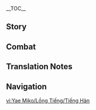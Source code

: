 {{CharacterTabs}}
{{LanguageTabs}}

__TOC__
==Story==
{{VO/Story
|character           = Yae Miko
|language            = ko
|name                = 야에 미코

|vo_01_01_title      = 첫 만남…
|vo_01_01_subtitle   = Hello
|vo_01_01_file       = VO_{language}{character} Hello.ogg
|vo_01_01_tx         = 난 나루카미 다이샤의 궁사야. 네 일거수일투족을 확인하고자 방문했지. 이는 다이샤의 명이니… 훗, 그렇게 긴장할 거 없어. 겉치레 말일 뿐이니까. 그래야 쉴 수 있는 정당한 명분이 생기지. 자, 어서 나한테 재밌는 일을 보여줘
|vo_01_01_rm         = Nan Narukami Daisya-ui Gungsaya. Ne ilgeosuiltujogeul hwaginhagoja bangmunhaetjji. Ineun Daisya-ui myeong'ini... Hut, geureokae ginjanghal geo eopsseo. Geochire maril ppuninikka. Geuraeya swil su inneun jeongdanghan myeongbuni saenggiji. Ja, eoseo nahante jaeminneun ireul boyeojwo.
|vo_01_01_tl         = I am the Guuji of Narukami Taisha. I visited to check your every movement. As it is the order of Taisha... Huhu, you don't have to be that nervous. It's just a mere show. So that it gives me a just reason to rest. Come on, show me something fun.

|vo_02_01_title      = 잡담・창의적 글쓰기
|vo_02_01_subtitle   = Chat: Creative Writing
|vo_02_01_file       = VO_{language}{character} Chat - Creative Writing.ogg
|vo_02_01_tx         = 최근 야에 출판사에 이세계 전이물이 너무 많아. 흥, 자기들이 속한 세계에 그렇게 불만이 많은 건가?
|vo_02_01_rm         = Choegeun Yae chulpansae isegye jeonimuri neomu mana. Heung, jagideuri sokan segye'e geureokae bulmani maneun geonga?
|vo_02_01_tl         = These days, there are too many Isekai Transfter stories in Yae Publishing House. Hmph, do people have that many complains on the world they are in?

|vo_02_02_title      = 잡담・이야기
|vo_02_02_subtitle   = Chat: Stories
|vo_02_02_file       = VO_{language}{character} Chat - Stories.ogg
|vo_02_02_tx         = 대다수 사람들의 일생은 글로 적어도 겨우 몇 줄이야. 따분한 이야기들뿐이지
|vo_02_02_rm         = Daedasu saramdeul-ui ilsaeng'eun geullo jeogeodo gyeou myeot juriya. Ttabunan iyagideulppuniji.
|vo_02_02_tl         = Most people's lives are only a few rows even when written in text. Only boring stories.

|vo_02_03_title      = 잡담・속세
|vo_02_03_subtitle   = Chat: Mortal World
|vo_02_03_file       = VO_{language}{character} Chat - Mortal World.ogg
|vo_02_03_tx         = 난 변하지 않는 것도 일종의 아름다움이라고 생각해. 휴, 하지만 속세에 변하지 않는 게 있을까?
|vo_02_03_rm         = Nan byeonhaji anneun geotdo iljong-ui areumdaumirago saenggakae. Hyu, hajiman soksse-e byeonhaji anneun ge isseulkka?
|vo_02_03_tl         = I think not changing is also a kind of beauty. Phew, but is there a thing that does not change in the world?

|vo_03_01_title      = 비가 올 때…
|vo_03_01_subtitle   = When It Rains
|vo_03_01_file       = VO_{language}{character} When It Rains.ogg
|vo_03_01_tx         = 비가 내린 후엔 온몸의 털이 다 축축해져…
|vo_03_01_rm         = Biga naerin huen onmom-ui teori da chukchukaejyeo...
|vo_03_01_tl         = After it rains, all my fur gets wet...

|vo_03_02_title      = 번개가 칠 때…
|vo_03_02_subtitle   = When Thunder Strikes
|vo_03_02_file       = VO_{language}{character} When Thunder Strikes.ogg
|vo_03_02_tx         = 천둥을 무서워하는 사람이 많지. 하지만 난 천둥소리가 아주 친근하게 느껴져
|vo_03_02_rm         = Cheondung'eul museowohaneun sarami manchi. Hajiman nan cheondungsoriga aju chingeunhage neukkyeojyeo.
|vo_03_02_tl         = There are many people who are scared of thunder. But the sound of thunder feels very friendly to me.

|vo_03_03_title      = 눈이 올 때…
|vo_03_03_subtitle   = When It Snows
|vo_03_03_file       = VO_{language}{character} When It Snows.ogg
|vo_03_03_tx         = 아직 지혜가 없는 여우는 눈밭에 머리를 묻고 먹이를 찾지… 나의 그런 모습을 보고 싶다고? 훗
|vo_03_03_rm         = Ajik jihyega eopneun yeouneun nunbate meorireul mutgo meogireul chatji... Na-ui geureon moseubeul bogo sipdago? Hut.
|vo_03_03_tl         = A fox without wisdom yet puts their head in a snowfield and finds prey... You want to see me like that? Huhu.

|vo_04_01_title      = 아침 인사…
|vo_04_01_subtitle   = Good Morning
|vo_04_01_file       = VO_{language}{character} Good Morning.ogg
|vo_04_01_tx         = 좋은 아침. 기운이 없어 보이네. 어제 잘 못 잤어? 어머, 설마 간밤에 나쁜 짓이라도 하러 갔다 왔니?
|vo_04_01_rm         = Joeun achim. Giuni eopsseo boine. Eoje jal mot jasseo? Eomeo, seolma ganbame nappeun jisirado hareo gatda watni?
|vo_04_01_tl         = Good morning. You seem to be in low spirits. Did you not sleep well last night? Oh, did you went to do something bad at night?

|vo_04_02_title      = 점심 인사…
|vo_04_02_subtitle   = Good Afternoon
|vo_04_02_file       = VO_{language}{character} Good Afternoon.ogg
|vo_04_02_tx         = 음~ 고민이야. 점심에 뭐 먹지? 유부는 질렸고 담백한 게 먹고 싶은데. 그러고 보니 야시로 봉행의 아가씨를 못 본 지도 꽤 됐네. 그 애가 만든 디저트를 먹으러 가자
|vo_04_02_rm         = Eum~ Gominiya. Jeomsime mwo meokji? Yubunenun jilleyotgo dambaekhan ge meokgo sipeunde. Geurogo boni Yashiro bonghang-ui agassireul mot bon jido kkwae dwaetne. Geu aega madeun dijeoteureul meogeureo gaja.
|vo_04_02_tl         = Mm~ it's a trouble. What should I eat at lunch? I'm sick of fried tofu, I want something light. Speaking of which, it has been some time since I last saw the young lady of the Yashiro Commission. Let's go eat dessert made by her.

|vo_04_03_title      = 저녁 인사…
|vo_04_03_subtitle   = Good Evening
|vo_04_03_file       = VO_{language}{character} Good Evening.ogg
|vo_04_03_tx         = 오늘처럼 달빛이 청아한 날을 그냥 보내긴 아깝지. 나랑 같이 달밤의 산책이라도 갈래? 거절은 거절할게
|vo_04_03_rm         = Oneulcheoreom dalbichi cheong'ahan nareul geunyang bonaegin akkapji. Narang gachi dalbamui sanchaegirado gallae? Geojeoreun geojeolhalge.
|vo_04_03_tl         = It is a shame to pass a day like today when the moonlight is so pure. Would you like to go on a stroll under the moonlight with me? Rejections are declined.

|vo_04_04_title      = 굿나잇…
|vo_04_04_subtitle   = Good Night
|vo_04_04_file       = VO_{language}{character} Good Night.ogg
|vo_04_04_tx         = 잠에 들 시간이야. 하, 밤에 천둥소리가 안 들리면 잠도 편하게 못 잔다니까
|vo_04_04_rm         = Jame deul siganiya. Ha, bame cheondungsoriga an deullimyeon jamdo pyeonhage mot jandanikka.
|vo_04_04_tl         = Time to sleep. Ha, I can't sleep comfortably if I cannot hear the sound of thunder at night.

|vo_05_01_title      = 야에 미코 자신에 대해・영원함
|vo_05_01_subtitle   = About {character}: Eternity
|vo_05_01_file       = VO_{language}{character} About {character} - Eternity.ogg
|vo_05_01_tx         = 영원이란 건 지금 갖고 있는 걸 잃지 않는 거야. 다른 관점으로 보면, 더 많은 걸 손에 넣을 가능성도 포기하는 셈이지. 하지만 세상일이 다 그렇듯이, 모든 걸 손에 넣을 순 없어
|vo_05_01_rm         = Yeong'woniran geon jigeum gatgo itneun geol iljji anneun geoya. Dareun gwanjeomeuro bomyeon, deo maneun geol sone neoeul ganeungseongdo pogihaneun semiji. Hajiman sesangiri da geureotgdeusi, modeun geol sone neoeul sun eopsseo.
|vo_05_01_tl         = Eternity is not losing what you have right now. In other perspectives, it is also giving up the possibility to get more many things. But as how the world works, you cannot have everything.

|vo_05_02_title      = 야에 미코 자신에 대해・취미
|vo_05_02_subtitle   = About {character}: Interests
|vo_05_02_file       = VO_{language}{character} About {character} - Interests.ogg
|vo_05_02_tx         = 인간은 재밌어. 그래서 난 인간이 좋아. 짧은 생을 살지만 한낮의 태양처럼 환한 빛을 내잖아. 어떤 빛은 오랜 시간이 흘러도 꺼지지 않지. 그런 인생을 읽는 건 즐거운 일이야
|vo_05_02_rm         = Inganeun jaemisseo. Geuraeso nan ingani joa. Jjalbeun saeng'eul saljiman hannajui taeyangcheoreom hwanhan bicheul naejana. Eotteon bicheun oraen sigani heulleodo kkeojiji anchi. Geureon insaeng'eul ilneun geon jeulgeoun iriya.
|vo_05_02_tl         = Humans are amusing. That's why I like humans. They live a short life, but they shine brightly like a midday's sun. Some light do not distinguish even after a long time. It is fun to read a life like that.

|vo_06_01_title      = 우리에 대해・작가
|vo_06_01_subtitle   = About Us: Authorship
|vo_06_01_file       = VO_{language}{character} About Us - Authorship.ogg
|vo_06_01_tx         = 재미없어. 이 책도 따분하기 그지없군. 휴, 이 사람들은 대체 왜 작가가 된 거야? 참, 네 경험을 써서 야에 출판사에 투고해 볼래? 나도 재미 좀 볼… 분명 잘 팔리겠지
|vo_06_01_rm         = Jaemieopsseo. I chaekdo ttabunhagi geujieopgun. Hyu, i saramdeureun daeche wae jakgaga doen geoya? Cham, ne gyeongheomeul sseoseo Yae chulpansae tugohae bollae? Nado jaemi jom bol... bunmyeong jal palligetji.
|vo_06_01_tl         = No fun. This book is boring as well. Phew, why did those people become authors? Ah, would you like to write your experiences and submit them to Yae Publishing House? I would like to have some f(un)... it would sell well.

|vo_06_02_title      = 우리에 대해・마모
|vo_06_02_friendship = 6
|vo_06_02_quest      = Omnipresence Over Mortals
|vo_06_02_subtitle   = About Us: Erosion
|vo_06_02_file       = VO_{language}{character} About Us - Erosion.ogg
|vo_06_02_tx         = 자신을 가두면 더 빠르게 「마모」될지도 몰라. 거울로 삼을 수 있는 사람 하나 없이 혼자만 있는 세계가 얼마나 끔찍한데… 우리가 함께 있을 때 서로를 비춰주는 건 아주 중요한 일이야
|vo_06_02_rm         = Jasineul gadumyeon deo ppareuge "Mamo"doeljieo molla. Geoullo sameul su itneun saram hana eopssi honjaman itneun segyega eolmana kkeumjjikhande... Uriga hamkke isseul ttae seororeul bichwojuneun geon aju jungyohan iriya.
|vo_06_02_tl         = If you lock yourself up, you might suffer from "Erosion". A world where there is not a single person you can have as a mirror is terrible... When we are together, reflecting each other is a very important thing.

|vo_07_01_title      = 「신의 눈」에 대해…
|vo_07_01_friendship = 4
|vo_07_01_subtitle   = About the [[Vision]]
|vo_07_01_file       = VO_{language}{character} About the Vision.ogg
|vo_07_01_tx         = 내가 「신의 눈」을 착용하는 방식이 맘에 든다고? 보는 눈 있구나. 그럼… 한번 만져볼래?
|vo_07_01_rm         = Naega "Sin-ui Nun"eul chagyonghaneun bangsigi mame deundago? Boneun nun itguna. Geureom... hanbeon manjyeobollae?
|vo_07_01_tl         = You like how I put on my "Vision"? You have some taste. Then... would you like to touch it?

|vo_07_02_title      = 하고 싶은 이야기…
|vo_07_02_friendship = 4
|vo_07_02_subtitle   = Something to Share
|vo_07_02_file       = VO_{language}{character} Something to Share.ogg
|vo_07_02_tx         = 기름이 8할 정도 열이 오르면 두부를 넣고 약한 불로 줄여. 그리고 황금빛으로 튀겨질 때까지 기다렸다가 건져내면 돼. 이 세상에 따끈따끈한 유부보다 맛있는 건 없을 거야. 음? 만드는 법은 다 가르쳐줬는데 왜 아직도 멍하니 있어?
|vo_07_02_rm         = Gireumi palhal jeongdo yeori oreumyeon dubureul neotgo yakhan bullo julyeo. Geurigo hwanggeumbicheuro twigyeojil ttaekkaji gidaryeotdaga geonjyeonaemyeon dwae. I sesang'e ttakkeunhan yububoda masitneun geon eopsseul geoya. Eum? Mandeuneun beobeun da gareuchyeojwotneunde wae ajikdo meonghani isseo?
|vo_07_02_tl         = When the oil gets heated for about 80 percent, put tofu inside and get the heat down. Then you wait until it is fried golden and pick it up. There is nothing more delicious than warm fried tofu in this world. Hmm? I told you how to make it, why are you still dazed?

|vo_07_03_title      = 흥미있는 일…
|vo_07_03_subtitle   = Interesting Things
|vo_07_03_file       = VO_{language}{character} Interesting Things.ogg
|vo_07_03_tx         = 나루카미 다이샤에선 고개를 들면 언제나 보이니까, 가끔 지겨울 때도 있지. 그 신성한 벚나무는 나와 운명으로 엮였으니 어쩔 수 없어
|vo_07_03_rm         = Narukami Daisya'eseon gogaereul deulmyeon eonjena boinikka, gakkeum jigyeoeul ttaedo itji. Geu sinseonghan beotnamuneun nawa unmyeong'euro yeokkyeosseuni eojjeol su eopsseo.
|vo_07_03_tl         = It is sometimes boring, as I can see it anytime whenever I raise my head in Narukami Taisha. The holy cherry blossom tree is intwined with me with fate, so it's something I cannot do about it.

|vo_08_01_title      = 라이덴 쇼군에 대해…
|vo_08_01_friendship = 4
|vo_08_01_quest      = Omnipresence Over Mortals
|vo_08_01_subtitle   = About the [[Raiden Shogun]]
|vo_08_01_file       = VO_{language}{character} About the Raiden Shogun.ogg
|vo_08_01_tx         = 나오고 싶으면서 자기 자신을 일심정토에 가두는 건 고문이나 마찬가지지…. 다른 관점에서 보면 나름 귀엽기도 하지만
|vo_08_01_rm         = Naogo sipeumyeonseo jagi jasineul ilsimjeongto'e gaduneun geon gomunina machangajiji.... Dareun gwanjeomeseo bomyeon nareum gwiyeopgido hajiman.
|vo_08_01_tl         = Even though she wants to come out, locking herself up in the Plane of Euthymia is like torture... In another perspective, it's quite cute too.

|vo_08_02_title      = 카미사토 아야토에 대해…
|vo_08_02_friendship = 4
|vo_08_02_subtitle   = About [[Kamisato Ayato]]
|vo_08_02_file       = VO_{language}{character} About Kamisato Ayato.ogg
|vo_08_02_tx         = 야시로 봉행 가문의 그 녀석은 어렸을 때부터 얌전하지 않았어. 겉으론 친절한 미소를 띠고 있지만, 속으론 무슨 생각을 하는지 모르겠다니까. 정말 짜증 나…. 흥, 우리가 같은 부류라니? 동족 혐오란 말은 당치도 않아
|vo_08_02_rm         = Yasiro bonghaeng gamunui geu nyeoseogeun eoryeosseul ttaebuteo yamjeonhai annasseo. Geoteuron chinjeolhan misoreul ttigo itjiman, sogeuron museun saenggageul haneunji moreugetdanikka. Jeongmal jjajeung na.... Heung, uriga gateun buryurani? Dongjok hyeomoran mareun dangchitdo ana.
|vo_08_02_tl         = That guy from the Yashiro Commission Clan was not well-behaved. He has a kind smile on the outside, but I cannot know what he is thinking on the inside. So annoying... Hmph, we are the same kind? "Hatred of the same kind of people" does not count.

|vo_08_03_title      = 카미사토 아야카에 대해…
|vo_08_03_friendship = 4
|vo_08_03_quest      = The Immovable God and the Eternal Euthymia
|vo_08_03_subtitle   = About [[Kamisato Ayaka]]
|vo_08_03_file       = VO_{language}{character} About Kamisato Ayaka.ogg
|vo_08_03_tx         = 난 야시로 봉행의 그 소녀가 참 마음에 들어. 무슨 일이든 똑 부러지게 처리하잖아. 근데 야시로 봉행은 항상 고생만 하고 좋은 소리는 못 듣는 일만 해. 가엽기도 하지. 카미사토 가문 사람이 아니었으면 진작 야에 출판사로 데려왔을 텐데
|vo_08_03_rm         = Nan Yasiro bonghaeng'i geu sonyeoga cham maeume deureo. Museum iriden ttok bureojige cheorihajana. Geunde Yasiro bonghaeng'eun hangsang gosaengman hago joeun sorineun mot deutneun ilman hae. Gayeopgido haji... Kamisato gamun sarami anieosseumyeon jinjak Yae chulpansaro deryeowasseul tende.
|vo_08_03_tl         = I really like the girl in the Yashiro Commission. She takes care of anything neatly. But the Yashiro Commission always does things that make them go underhardships and not hear good words. How poor. If she wasn't a person of the Kamisato Clan, I would have already brought her to Yae Publishing House.

|vo_08_04_title      = 쿠죠 사라에 대해…
|vo_08_04_friendship = 4
|vo_08_04_subtitle   = About [[Kujou Sara]]
|vo_08_04_file       = VO_{language}{character} About Kujou Sara.ogg
|vo_08_04_tx         = 그 어리석은 텐구는 아버지에 비하면 너무 아둔해… 뭐랄까, 무뚝뚝하고 솔직한 것도 나름의 장점이 있지만… 아무튼 앞으론 신사에서 날 가로막고 에이에 대해 캐묻지 않았으면 좋겠어
|vo_08_04_rm         = Geu eoriseogeun tenguneun abeojie binamyeon neomu adunhae... Mworalkka, muttukttukhago soljikhan geotdo nareumui jangjeomi itjiman... Amuteun apeuron sinsaeseo nal garomakgo Eie daehae kaemutji anasseumyeon jokesseo.
|vo_08_04_tl         = That foolish Tengu is so dull compared to her father... Well, being curt and truthful has its own advantages, but... Anyways, I hope she does not block my ways and ask me about Ei in the shrine.

|vo_08_05_title      = 요이미야에 대해…
|vo_08_05_friendship = 4
|vo_08_05_quest      = The Immovable God and the Eternal Euthymia
|vo_08_05_subtitle   = About [[Yoimiya]]
|vo_08_05_file       = VO_{language}{character} About Yoimiya.ogg
|vo_08_05_tx         = 나가노하라의 폭죽은 일상 속에서 그나마 매년 기대되는 거라고 할 수 있어. 며칠 전에 그 애가 텐료 봉행 부지에서 폭죽을 터트리며 난리를 쳤다지. 후후, 쿠죠 가문 사람은 얼굴이 새빨개질 정도로 화났을 거야. 그 장면을 직접 못 봐서 너무 아쉽네
|vo_08_05_rm         = Naganohara-ui pokjugeun ilsang sogeseo geunama maenyeon gidaedoeneun georago hal su isseo. Myeochil jeone geu aega Tenryo bonghaeng bujieseo pokjugeul teoteurimyeo nanrireul cyeotdaji. Huhu, Kujyo gamun sarameun eolguri saeppalgaejil jeongdoro hwanasseul geoya. Geu jangmyeoneul jikjeop mot bwaseo neomu aswipne.
|vo_08_05_tl         = Naganohara's fireworks are probably one of the few things I anticipate every year in daily life. I heard that she set off firecrackers in the Tenryou Commission site a few days ago. People from the Kujou Clan must have been angry that their faces got red. It is such a shame that I couldn't see the scene by myself.

|vo_08_06_title      = 감우에 대해…
|vo_08_06_friendship = 4
|vo_08_06_subtitle   = About [[Ganyu]]
|vo_08_06_file       = VO_{language}{character} About Ganyu.ogg
|vo_08_06_tx         = 그러고 보니 감우 언니를 안 본 지도 오래됐네. 이나즈마에 쇄국령이 실시되기 전에 리월과 이나즈마 사이의 교류는 전부 나랑 감우 언니가 만나서 의논하곤 했는데, 어찌나 믿음직하던지. 다음에 리월에 갈 기회가 생기면 신선한 바다 불로초를 더 가져다줘야겠어
|vo_08_06_rm         = Geureogo boni Gamu eonnireul an bon jido oraedwaetne. Inajeumae swaegukryeong'i silsidwaegi jeone Riwolgwa Inajeuma saiui gyoryuneun jeonbu narang Gamu eonniga mannaseo uinonhagon haetneunde, eojjina mideumjikhadeonji. Daeume Riwole gal gihoega saenggimyeon sineonhan bada bullochoreul deo gajyeodajwoyagesseo.
|vo_08_06_tl         = Thinking of it, it has been quite a time since I have last met big sister Ganyu. Before Inazuma's Sakoku Decree, exchanges between Liyue and Inazuma were all discussed by me and big sister Ganyu, she is very trustable. Whenever I get the opportunity to go to Liyue next time, I should bring her more fresh Sea Ganoderma.

|vo_08_07_title      = 산고노미야 코코미에 대해…
|vo_08_07_friendship = 4
|vo_08_07_quest      = Omnipresence Over Mortals
|vo_08_07_subtitle   = About [[Sangonomiya Kokomi]]
|vo_08_07_file       = VO_{language}{character} About Sangonomiya Kokomi.ogg
|vo_08_07_tx         = 지금의 무녀들은 하나같이 귀엽다니까. 그 아이가 태평 신악의 춤을 추면 어떤 모습이려나. 물고기들도 같이 춤출지도 몰라. 미코 언니라고 불러준다면, 후후… 내 노하우를 공유해줄 텐데
|vo_08_07_rm         = Jigeumui mynyeodereun hanagachi gwiyeopdanikka. Geu aiga taepyeong sinagui chumeul chumyeon eotteon moseubiryeona. Mulgogideuldo gachi chumchuljido molla. Miko eonnirago bulleojundamyeon, huhu... nae nohaureul gongyuhaejul tende.
|vo_08_07_tl         = Shrine Maidens these days are all so cute. I wonder how would it seem if she performs the Dance of Divine Peace. Fish may dance with her as well. If she calls me big sister Miko, huhu... I would share my tips.

|vo_08_08_title      = 쿠니쿠즈시에 대해…
|vo_08_08_friendship = 4
|vo_08_08_quest      = Omnipresence Over Mortals
|vo_08_08_subtitle   = About [[Scaramouche|Kunikuzushi]]
|vo_08_08_file       = VO_{language}{character} About Kunikuzushi.ogg
|vo_08_08_tx         = 그때부터 그게 골치 아프다고 생각했어. 하지만 그녀는 자기가 만든 것이니 건드리고 싶지 않다고 했지. 이렇게 될 줄 알았다면 그때 몰래 처리해버릴걸. 지금? 하하… 지금은 너무 늦었어
|vo_08_08_rm         = Geuttaebuteo geuge golchi apeudago saenggakhaesseo. Hajiman geunyeoneun jagiga mandeun geosini geondeurigo sipji antago haetji. Ireotge doel jul aratdamyeon geuttae mollae cheorihaebeorilgeol. Jigeum? Haha... Jigeumeun neomu neujeosseo.
|vo_08_08_tl         = I thought it was annoying from then. But she said that it was her creation, so she did not want to touch it. If I knew that it would turn up like this, I could have handled it secretly then. Now? Haha... It's too late now.

|vo_08_09_title      = 아라타키 이토에 대해…
|vo_08_09_friendship = 4
|vo_08_09_subtitle   = About [[Arataki Itto]]
|vo_08_09_file       = VO_{language}{character} About Arataki Itto.ogg
|vo_08_09_tx         = 아~ 오니족의 그 이상한 녀석? 하, 쿠죠 가문에 말썽을 많이 피웠다고 들었어. 텐료 봉행이 풍기를 해친다는 이유로 그가 거리에 적은 글을 지우려고 했지만, 내가 사람을 시켜서 남겨뒀어. 후후, 그렇게 재밌는 녀석은 요즘 보기 드물잖아
|vo_08_09_rm         = A~ Onijogui geu isanghan nyeoseok? Ha, Kujyo gamune malsseong'eul mani piwotdago deureosseo. Tenryo bonghaeng'i punggireul haechindaneun iyuro geuga georie jeogeun geureul jiuryeogohaetjiman, naega sarameul sikyeoseo namgyeodwosseo. Huhu, geureotge jaemiitneun nyeoseogeun yojeum bogi deumuljana.
|vo_08_09_tl         = Ah~ The weird Oni guy? Ha, I heard that he caused many troubles against the Kujou Clan. The Tenryou commission wanted to erase the things he wrote on the street with the reason that it injured public morals, but I told some people to leave it that way. Huhu, it's rare to see a fun guy like him these days.

|vo_08_10_title      = 고로에 대해…
|vo_08_10_friendship = 4
|vo_08_10_subtitle   = About [[Gorou]]
|vo_08_10_file       = VO_{language}{character} About Gorou.ogg
|vo_08_10_tx         = 고로의 꼬리는 빛깔이 아주 예뻐. 하지만… 내 꼬리가 더 부드럽단다, 후후…
|vo_08_10_rm         = Goro-ui kkorineun bitkkari aju yeppeo. Hajiman... nae kkoriga deo budeoreopdanda, huhu...
|vo_08_10_tl         = Gorou's tails have a very pretty color. But... my tail is more softer, huhu...

|vo_08_11_title      = 사유에 대해…
|vo_08_11_friendship = 4
|vo_08_11_subtitle   = About [[Sayu]]
|vo_08_11_file       = VO_{language}{character} About Sayu.ogg
|vo_08_11_tx         = 키 작은 꼬마가 요리조리 잘도 숨던데? 그 아이를 찾는 데 너무 오래 걸려서 소설 볼 시간이 줄었다고 카노 나나가 종종 불평했어. 글쎄, 누가 몰래 사유를 도와주는 게 아닐까?
|vo_08_11_rm         = Ki jageun kkomaga yorijori jaldo sumdeonde? Geu aireul chatneun de neomu orae geollyeoseo soseol bol sigani jureotdago Kano Nanaga jongjong bulpyeonghaesseo. Geulsse, nuga mollae Sayureul dowajuneun ge anilkka?
|vo_08_11_tl         = That short kid hides very well, huh? Kano Nana often complained that it took so much time to find her that her time to read novels have decreased. Hmm, is someone helping Sayu in secret?

|vo_08_12_title      = 쿠키 시노부에 대해…
|vo_08_12_friendship = 4
|vo_08_12_subtitle   = About [[Kuki Shinobu]]
|vo_08_12_file       = VO_{language}{character} About Kuki Shinobu.ogg
|vo_08_12_tx         = 미유키한테 개성 넘치는 여동생이 있다고 들었어. 무녀 가문에서 태어났지만, 신사를 떠나 다양한 기술을 배워서 리월에 유학도 갔다가 결국 아라타키파에 들어갔다지…. 이렇게 재밌는 아이는 꼭 미유키한테 소개해달라고 해야지. 응, 미유키는 거절하지 않을 거야
|vo_08_12_rm         = Miyukihante gaeseong neomchineun yeodongsaeng'i itdago deureosseo. Munyeo gamuneseo taeeonatjiman sinsareul tteona dayanghan gisureul baewoseo Riwore yuhakdo gatdaga gyeolguk Aratakipa'e deureogatdaji... Ireotge jaemitneun aineun kkok Miyukihante sogaehaedallago haeyaji. Eung, Miyukineun geojeolhaji anneun geoya.
|vo_08_12_tl         = I heard that Miyuki has a unique little sister. She was born in a Shrine Maiden family, but she left the shrine, learned various skills, studied in Liyue, and ended up in the Arataki Gang... I should definitely ask Miyuki to introduce this amusing kid to me. Mhm, Miyuki won't refuse.

|vo_09_01_title      = 야에 미코에 대해 알기・첫 번째
|vo_09_01_subtitle   = More About {character}: I
|vo_09_01_file       = VO_{language}{character} More About {character} - 01.ogg
|vo_09_01_tx         = 나에 대해 더 많이 알고 싶다고? 안 될 건 없지만, 오는 게 있으면 가는 것도 있어야지. 날 알고 싶으면, 너에 대한 걸로 교환하는 게 어때?
|vo_09_01_rm         = Nae daehae deo mani algo sipdago? An doel geon eopjiman, oneun ge isseumyeon ganeun geotdo isseoyaji. Nal algo sipeumyeon, neoe daehan geollo gyohwanhaneun ge eottae?
|vo_09_01_tl         = You want to know more about me? It doesn't matter, but if you receive something, you should give something too. If you want to know about me, why don't we exchange with something about you?

|vo_09_02_title      = 야에 미코에 대해 알기・두 번째
|vo_09_02_friendship = 3
|vo_09_02_subtitle   = More About {character}: II
|vo_09_02_file       = VO_{language}{character} More About {character} - 02.ogg
|vo_09_02_tx         = 호재궁님은 어디 멀리 좀 다녀오신다면서 다시는 돌아오지 않으셨지. 휴, 그땐 나루카미 다이샤의 귀찮은 일을 넘겨받고 싶지 않았는데, 신사의 궁사가 되면 유부를 마음껏 먹을 수 있다고 하셨어. 그런 이유로 설득당할 리 없잖아. 시끄럽고 골치 아픈 여자라니까…
|vo_09_02_rm         = Hojaegungnimeun eodi meolli jom danyeoosindamyeonseo dasineun doraoji aneusyeotji. Hyu, geuttaen Narukami Daisya-ui gwichaneun ireul neolgyeobatgo sipji anatneunde, sinsa-ui gungsaga doemyeon yubureul maeumkkeot meogeul su itdago hasyeotseo. Geureon iyuro seoldeukdanghal ri eopjanna. Sikkeureopgo golchi apeun yeojaranikka...
|vo_09_02_tl         = Kitsune Saiguu said that she would go somewhere far, and never returned. Phew, then, I did not want to do the bothersome work of Narukami Taisha, but she said that if I become the Guuji of the shrine, I could eat fried tofu as much as I want. I would never be persuaded with those kinds of words. What a loud and handful woman...

|vo_09_03_title      = 야에 미코에 대해 알기・세 번째
|vo_09_03_friendship = 4
|vo_09_03_quest      = Omnipresence Over Mortals
|vo_09_03_subtitle   = More About {character}: III
|vo_09_03_file       = VO_{language}{character} More About {character} - 03.ogg
|vo_09_03_tx         = 처음 야에 출판사를 세운 이유는 재밌는 소설을 보기 위해서였어. 나중엔 소설가들이 아등바등하는 걸 지켜보는 재미로 변했지만…. 넌 그들이 원고를 미룰 때 어떤 변명을 하는지 상상도 못 할 거야. 자기들이 쓰는 소설보다 재밌다니까?
|vo_09_03_rm         = Cheoeum Yae chulpansareul seun iyuneun jaemitneun soseoreul bogi wihaeseoyeosseo. Najung'en soseolgadeuri adeungbadeunghaneun geol jikyeoboneun jaemiro byeonhaetjiman... Neon geudeuri wongoreul mirul ttae eotteon byeonmyeong'eul haneunji sangsangdo mot hal geoya. Jagideuri sseuneun soseolboda jaemitdanikka?
|vo_09_03_tl         = The initial reason I founded Yae Publishing House is to read fun novels. Later, it turned into the amusement of watching novelists in a fidget... You cannot imagine what kind of excuses they make when they delay their manuscripts. It is much funnier than the novels they write, you know?

|vo_09_04_title      = 야에 미코에 대해 알기・네 번째
|vo_09_04_friendship = 5
|vo_09_04_quest      = Omnipresence Over Mortals
|vo_09_04_subtitle   = More About {character}: IV
|vo_09_04_file       = VO_{language}{character} More About {character} - 04.ogg
|vo_09_04_tx         = 마신도 언젠가는 사라져. 시간이 흘러 그들의 이야기도 함께 사라져서 아무도 기억을 못 하면 너무 안타깝잖아. 뛰어난 구상과 필력을 가진 자만이 그들의 이야기를 쓸 자격이 있어…. 세상에 그런 사람이 없다면… 그 이야기들을 쓸 수 있는 작가를 키워내야지
|vo_09_04_rm         = Masindo eonjenganeun sarajyeo. Sigani heulleo geudeurui iyagido hamkke sarajyeoseo amudo gieogeul mot hamyeon neomu antakkapjana. Ttwieonan gusanggwa pillyeogeul gajin jamani geudeurui iyagireul sseul jagyeogi isseo... Sesang'e geureon sarami eopdamyeon... geu iyagideureul sseul su itneun jakgareul kiwonaeyaji.
|vo_09_04_tl         = Gods disappear at some point. It is such a shame if their stories disappear when time passes, so that no one remembers them. Only a person with excellent ideas and the ability to write has the right to write their stories... If there is no one who is like that in this world... writers who can write those stories must be raised.

|vo_09_05_title      = 야에 미코에 대해 알기・다섯 번째
|vo_09_05_friendship = 6
|vo_09_05_quest      = Omnipresence Over Mortals
|vo_09_05_subtitle   = More About {character}: V
|vo_09_05_file       = VO_{language}{character} More About {character} - 05.ogg
|vo_09_05_tx         = 그러고 보니 다른 사람의 소설은 많이 봤지만, 정작 내가 써본 적은 없네. 소설 쓰는 건 꽤 성가신 일이잖아. 그래도 언젠가 네 모험이 끝났을 때 네 이야기를 기록할 사람이 필요한데 마침 내가 시간이 된다면…
|vo_09_05_rm         = Geureogo boni dareun saramui soseoreun mani bwatjiman, jeongjak naega sseobon jeogeun eopne. Soseol sseuneun geon kkwae seonggasin irijana. Geuraedo eonjenga ne moheomi kkeutnasseul ttae ne iyagireul girokhal sarami piryohande machim naega sigani doendamyeon...
|vo_09_05_tl         = Speaking of which, I have read many novels from others, but I haven't written mine. Writing a novel is a handful, you know. But when your adventure ends some day, there should be someone who needs to record it, if I have the time then...

|vo_10_01_title      = 야에 미코의 취미…
|vo_10_01_subtitle   = {character}'s Hobbies
|vo_10_01_file       = VO_{language}{character} Hobbies.ogg
|vo_10_01_tx         = 내가 제일 좋아하는 건 다른 사람들의 이야기고, 두 번째로 좋아하는 건 타인이 고뇌하는 모습을 보는 거야. 둘을 합치면, 하하, 그 재미는 배가 돼
|vo_10_01_rm         = Naega jeil joahaneun geon dareun sramdeurui iyagigo, du beonjjaero joahaneun geon taini gonnoehaneun moseubeul boneun geoya. Dureul hapchimyeon, haha, geu jaemineun baega dwae.
|vo_10_01_tl         = The thing I like the best is stories of others, and the second best is seeing others contemplating. If you merge the two, haha, the fun is multiplied.

|vo_10_02_title      = 야에 미코의 고민…
|vo_10_02_quest      = Omnipresence Over Mortals
|vo_10_02_subtitle   = {character}'s Troubles
|vo_10_02_file       = VO_{language}{character} Troubles.ogg
|vo_10_02_tx         = 평화로운 일상은 너무 따분한 것 같아…
|vo_10_02_rm         = Pyeonghwaroun ilsang'eun neomu ttabunhan geot gata...
|vo_10_02_tl         = Peaceful daily life is so boring...

|vo_10_03_title      = 좋아하는 음식…
|vo_10_03_quest      = Omnipresence Over Mortals
|vo_10_03_subtitle   = Favorite Food
|vo_10_03_file       = VO_{language}{character} Favorite Food.ogg
|vo_10_03_tx         = 「키츠네 우동」이라고 알아? 사실 그냥 유부를 넣은 우동이야. 어때, 유부를 넣은 우동이라니, 듣기만 해도 맛있을 것 같지?
|vo_10_03_rm         = "Kicheune Udong"irago ara? Sasil geunyang yubureul neoeun udong'iya. Eottae, yubureul neoeun udong'irani, deutgiman haedo masisseul geot gatji?
|vo_10_03_tl         = Do you know "Kitsune Udon"? It's just udon with fried tofu in it. See, udon with fried tofu, doesn't it sound delicious?

|vo_10_04_title      = 싫어하는 음식…
|vo_10_04_subtitle   = Least Favorite Food
|vo_10_04_file       = VO_{language}{character} Least Favorite Food.ogg
|vo_10_04_tx         = 아니, 절인 음식은 싫어. 절인 구피든 키비악이든 참을 수 없는 악취가 나지 않니? 나루카미 다이샤의 궁사로서 그런 부정한 걸 입에 넣을 순 없어
|vo_10_04_rm         = Ani, jeorin eumsigeun sireo. Jeorin gupideun kibiagideun chameul su eopneun akchwiga naji anni? Narukami Daisya-ui gungsaroseo geureon bujeonghan geol ibe neoeul sun eopsseo.
|vo_10_04_tl         = No, I hate salted food. Whether it is salted guppies or Kiviak, doesn't it smell so bad that you cannot bear it? As the Guuji of Narukami Taisha, I cannot put food as dirty as that in my mouth.

<!-- Receiving a Gift -->
|vo_11_01_title      = 선물 획득・첫 번째
|vo_11_01_subtitle   = Receiving a Gift: I
|vo_11_01_file       = VO_{language}{character} Receiving a Gift - 01.ogg
|vo_11_01_tx         = 어머, 꼬마야, 내 취향을 잘 알고 있네?
|vo_11_01_rm         = Eomeo, kkomaya, nae chwihyang'eul jal algo itne?
|vo_11_01_tl         = Oh, kid, you know my preference well, huh?

|vo_11_02_title      = 선물 획득・두 번째
|vo_11_02_subtitle   = Receiving a Gift: II
|vo_11_02_file       = VO_{language}{character} Receiving a Gift - 02.ogg
|vo_11_02_tx         = 네가 직접 만든 거니까 한번 먹어봐야겠어, 후후…
|vo_11_02_rm         = Nega jikjeop mandeun geonikka hanbeon meogeobwayagesseo, huhu...
|vo_11_02_tl         = Since you made it by yourself, I should eat it, huhu...

|vo_11_03_title      = 선물 획득・세 번째
|vo_11_03_subtitle   = Receiving a Gift: III
|vo_11_03_file       = VO_{language}{character} Receiving a Gift - 03.ogg
|vo_11_03_tx         = 흠… 꼬마야, 좀 더 분발해야겠는걸?
|vo_11_03_rm         = Heum... Kkomaya, jom deo bunbalhaeyagetneungeol?
|vo_11_03_tl         = Hmm... Kid, you should try harder, huh?

|vo_12_01_title      = 생일…
|vo_12_01_subtitle   = Birth Date
|vo_12_01_file       = VO_{language}{character} Birth Date.ogg
|vo_12_01_tx         = 오늘이 네 생일이구나…<br />「그대의 탄생을 축복하며 명하나니, 그대가 구하는 것을 얻고 원하는 것을 이루리라. 올곧은 마음을 가진 자에겐 신의 가호가 있을지니.」 됐어, 올해는 모든 일이 잘 풀리고 원하는 걸 얻길 바라
|vo_12_01_rm         = Oneuri ne saeng'iliguna... "Geudae-ui tansaeng'eul chukbokhamyeo myeonghanani, geudaega guhaneun geoseul eotgo wonhaneun geoseul irurira. Olgodeun maeumeul gajim jaegen sin-ui gahoga isseuljini." Dwaesseo, olhaeneun modeun iri jal pulligo wonhaneun geol eotgil bara.
|vo_12_01_tl         = Today is your birthday... "I hereby order by congratulating your birth, that you shall earn what you seek, and achieve what you want. May god be with one who has the right mind." There you go, I hope all things go well and you earn what you want this year.

|vo_13_01_title      = 돌파의 느낌・기
|vo_13_01_ascension  = 1
|vo_13_01_subtitle   = Feelings About Ascension: Intro
|vo_13_01_file       = VO_{language}{character} Feelings About Ascension -  01.ogg
|vo_13_01_tx         = 무녀의 수행 단계는 수련을 졸업하고 제사의 구절을 정확하게 낭송할 수 있으면 「직계」 단계라고 해. 인간에겐 쉽지만 여우족에겐 가장 어려운 단계지… 그야 여우니까
|vo_13_01_rm         = Munyeo-ui suhaeng dangyeneun suryeoneul joreophago jesa-ui gujeoreul jeonghwakhage nangsonghal su isseumyeon "Jikgye" dangyerago hae. Inganegen swipjiman yeoujogegen gajang eoryeoun dangyeji... geuya yeounikka.
|vo_13_01_tl         = A shrine maiden's training level is called "Chokkai" if you graduate practicing and you can correctly recite the lines of ancestral rites. It is easy for humans, but the hardest stage for foxes... Obviously because they're foxes.

|vo_13_02_title      = 돌파의 느낌・승
|vo_13_02_ascension  = 2
|vo_13_02_subtitle   = Feelings About Ascension: Building Up
|vo_13_02_file       = VO_{language}{character} Feelings About Ascension -  02.ogg
|vo_13_02_tx         = 궁사 대행, 그러니까 「정계」의 수행은 아주 힘들어. 많은 규율을 지켜야 하거든. 수행의 비결은 오직 하나, 밤에 몰래 뭘 먹을 때 들키지 않는 거야
|vo_13_02_rm         = Gungsa daehaeng, geuronnika "Jeonggye"ui suhaeng'eun aju himdeureo. Maneun gyuyureul jikyeoya hageodeun. Suhaeng'ui bigyeoreun ojik hana, bame mollae mwol meogeul ttae deulkiji anneun geoya.
|vo_13_02_tl         = Acting Guuji, I mean, the trainings of a "Seikai" is indeed arduous. You have to keep many rules. There is only one key to training, don't get caught when you secretly eat something at night.

|vo_13_03_title      = 돌파의 느낌・전
|vo_13_03_ascension  = 4
|vo_13_03_subtitle   = Feelings About Ascension: Climax
|vo_13_03_file       = VO_{language}{character} Feelings About Ascension -  03.ogg
|vo_13_03_tx         = 「명계」로 올라가면 천지를 살필 수 있는 경지에 올라 세상만사를 꿰뚫어 볼 수 있어야 돼. 이 경지에 오르면 보통 신의 눈을 받게 되고, 평범한 여우족보다 훨씬 긴 수명을 얻지
|vo_13_03_rm         = "Myeonggye"ro ollagamyeon cheonjireul salpil su itneun gyeongjie olla sesangmansareul kkwettureo bol su isseoya dwae. I gyeongjie oreumyeon botong sin-ui nuneul batge doego, pyeongbeomhan yeoujokboda hwolssin gin sumyeong'eul eotji.
|vo_13_03_tl         = If you ascend to "Meikai", you must be in a stage to be able to seek the sky and land, and to discern everything in this world. If you attain this stage, you usually get a Vision, and a longer life than most foxes.

|vo_13_04_title      = 돌파의 느낌・결
|vo_13_04_ascension  = 6
|vo_13_04_quest      = Omnipresence Over Mortals
|vo_13_04_subtitle   = Feelings about Ascension: Conclusion
|vo_13_04_file       = VO_{language}{character} Feelings About Ascension -  04.ogg
|vo_13_04_tx         = 나루카미 다이샤의 「청계」는 예로부터 나루카미 다이샤의 궁사 단 한 명만 얻을 수 있었어. 사실 그냥 명예직 같은 거야. 실력과는 별 상관없어. 하지만 내가 실력이 가장 뛰어난 「청계」라고 해도 안 될 건 없지
|vo_13_04_rm         = Narukami Daisya-ui "Cheonggye"neun yerobuteo Narukami Daisya-ui gungsa dan han myeongman eodeul su isseosseo. Sasil geunyang myeong'yejik gateun geoya. Sillyeokgwaneun byeol sanggwaneopsseo. Hajiman naega sillyeogi gajang ttwieonan "Cheonggye"rago haedo an doel geon eopji.
|vo_13_04_tl         = From old times, only one Guuji of Narukami Taisha could get the ranks of "Joukai". It's actually just a honorary position. Not much relations with skills. But it must be alright to say that I am the most skilled "Joukai".
}}

==Combat==
{{Combat VO
|character           = Yae Miko
|language            = ko

<!-- Elemental Skill -->
|skill_1_tx          = ''(Dashing Forwards)'' {{tt|율령|律令}}
|skill_1_rm          = Yullyeong.
|skill_1_tl          = Punishment and mandate.<ref group="TN •">A shortend form of 급급여율령(急急如律令), a common spell used in a variety of East Asian mystic traditions, including Onmyoudou in Japan.</ref>
|skill_2_tx          = ''(Dashing Forwards)'' 주술
|skill_2_rm          = Jusul.
|skill_2_tl          = Sorcery.
|skill_3_tx          = ''(Dashing Forwards)'' 칙명!
|skill_3_rm          = Chikmyeong!
|skill_3_tl          = Edict!
|skill_4_tx          = ''(Dashing Backwards)'' 나타나라
|skill_4_rm          = Natanara.
|skill_4_tl          = Manifest.
|skill_5_tx          = ''(Dashing Backwards)'' 형상을 남기리
|skill_5_rm          = Hyeongsang'eul namgiri.
|skill_5_tl          = I shall leave a figure behind.

<!-- Elemental Burst -->
|burst_1_tx          = 진실의 눈동자!
|burst_1_rm          = Jinsil-ui nundongja!
|burst_1_tl          = Pupil of the truth!<ref group="TN •">Literally, "the pupils of the truth!"</ref>
|burst_2_tx          = 고요한 {{tt|뇌정|雷霆}}!
|burst_2_rm          = Goyohan noejeong!
|burst_2_tl          = Tranquil thunder!
|burst_3_tx          = {{tt|뇌광|雷光}}이 애처롭구나
|burst_3_rm          = Noegwang'i aecheoropguna
|burst_3_tl          = What a sorrowful lightning.

<!-- Sprint Start -->
|sprint-s_1_file     = Sprint Start 01,Sprint Start 02,Sprint Start 03

<!-- Sprint End -->

<!-- Deploying Wind Glider -->
|glider_1_file       = Deploying Wind Glider 01,Deploying Wind Glider 02,Deploying Wind Glider 03

<!-- Disengaging Wind Glider -->

<!-- Opening Treasure Chest -->
|chest_1_tx          = 재미있는 물건이라도 있어?
|chest_1_rm          = Jaemiinneun mulgeonirado isseo?
|chest_1_tl          = Is there anything interesting?
|chest_2_tx          = 이게 다인가…?
|chest_2_rm          = Ige dain'ga...?
|chest_2_tl          = Is this all...?
|chest_3_tx          = 어서 열어봐
|chest_3_rm          = Eoseo yeoreobwa.
|chest_3_tl          = Open it quickly.

<!-- Low HP -->
|low-hp_1_tx         = 이러면 곤란한데
|low-hp_1_rm         = Ireomyeon gollanhande
|low-hp_1_tl         = I can't go on like this.
|low-hp_2_tx         = 장난은 여기까지
|low-hp_2_rm         = Jangnaneun yeogi'kkaji
|low-hp_2_tl         = Playtime is over.
|low-hp_3_tx         = 좀 진지해져야겠는걸?
|low-hp_3_rm         = Jom jinjihaeyagenneun'geol?
|low-hp_3_tl         = Well then, shall I get serious now?

<!-- Ally at Low HP -->
|ally-low-hp_1_tx    = 무리하지 마
|ally-low-hp_1_tl    = Don't overexert.
|ally-low-hp_1_rm    = Murihaji ma.
|ally-low-hp_2_tx    = 나한테 맡겨
|ally-low-hp_2_tl    = Leave it to me.
|ally-low-hp_2_rm    = Nahante matgyeo.

<!-- Fallen -->
|fallen_1_tx         = 아, 장난이 좀 과했네…
|fallen_1_rm         = A, jangnani jom gwahaenne...
|fallen_1_tl         = Ah, I played around too much...
|fallen_2_tx         = 처참한 결과야…
|fallen_2_rm         = Cheochamhan gyeolgwaya...
|fallen_2_tl         = What a dreadful ending...
|fallen_3_tx         = 여기서 멈추면 영원을 논할 자격이 없지…
|fallen_3_rm         = Yeogiseo meomchumyeon yeong'woneul nonhal jagyeogi eopjji...
|fallen_3_tl         = If I stop here, I will have no right to talk about eternity...

<!-- Light Hit Taken -->
|hit-l_1_file        = Light Hit Taken 02
|hit-l_1_tx          = 이게 다야?
|hit-l_1_rm          = Ige daya?
|hit-l_1_tl          = Is this all?
|hit-l_2_file        = Light Hit Taken 01,Light Hit Taken 03,Light Hit Taken 04,Light Hit Taken 05,Light Hit Taken 06

<!-- Heavy Hit Taken -->
|hit-h_1_file        = Heavy Hit Taken 02
|hit-h_1_tx          = 귀찮아 죽겠네…
|hit-h_1_rm          = Gwichana jukkenne...
|hit-h_1_tl          = What a nuisance...
|hit-h_2_file        = Heavy Hit Taken 01,Heavy Hit Taken 03,Heavy Hit Taken 04,Heavy Hit Taken 05,Heavy Hit Taken 06

<!-- Joining Party -->
|join_1_tx           = 이제야 내가 생각났어?
|join_1_rm           = Ijeya naega saenggaknasseo?
|join_1_tl           = So you finally thought of me?
|join_2_tx           = 재미있는 일 하러 가자
|join_2_rm           = Jaemiitneun il hareo gaja.
|join_2_tl           = Let's go do something amusing.
|join_3_tx           = 좋아, 모처럼 네가 날 초대했으니…
|join_3_rm           = Joa, mocheoreom nega nal chodaehaesseuni...
|join_3_tl           = Fine, since you nicely invited me...

<!-- Character Idles -->

<!-- Light Attack -->
|atk-l_1_file        = Light Attack 01,Light Attack 02,Light Attack 03,Light Attack 04,Light Attack 05,Light Attack 06,Light Attack 07

<!-- Mid Attack -->
|atk-m_1_file        = Mid Attack 01,Mid Attack 02,Mid Attack 03

<!-- Heavy Attack -->
|atk-h_1_file        = Heavy Attack 01,Heavy Attack 02,Heavy Attack 03

<!-- Climbing -->
|climb_1_file        = Climbing 01,Climbing 02,Climbing 03,Climbing 04,Climbing 05

<!-- Climbing Breath -->
|climb-b_1_file      = Climbing Breath 01,Climbing Breath 02,Climbing Breath 03

<!-- Jumping -->
|jump_1_file         = Jumping 01,Jumping 02,Jumping 03,Jumping 04,Jumping 05

<!--
Copy paste the following line in any section that does not have any voice files, change the X for the section's title:
'''Yae Miko does not feature any X voice-overs'''
-->
}}

==Translation Notes==
{{Reflist|group=TN •}}

==Navigation==
{{Character Navbox|link type=vo-ko}}
[[vi:Yae Miko/Lồng Tiếng/Tiếng Hàn]]
